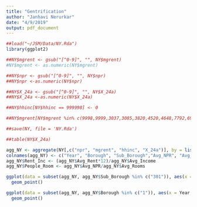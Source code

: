 ```yaml
---
title: "Gentrification"
author: "Janhavi Nerurkar"
date: "4/9/2019"
output: pdf_document
---
```


```r
##load("~/JSM/Data/NY.Rda")
library(ggplot2)
```

```r
##NY$mgrent <- gsub("[^0-9]", "", NY$mgrent)
#NY$mgrent <- as.numeric(NY$mgrent)

##NY$npr <- gsub("[^0-9]", "", NY$npr)
##NY$npr <-as.numeric(NY$npr)

##NY$X_24a <- gsub("[^0-9]", "", NY$X_24a)
##NY$X_24a <-as.numeric(NY$X_24a)

##NY$hhinc[NY$hhinc == 999998] <- 0

##NY$mgrent[NY$mgrent %in% c(9998,9999,3037,3085,3820,4520,4648,7792,6967,7748,7292)] <- 0

##save(NY, file = 'NY.Rda')

##table(NY$X_24a)
```


```r
agg_NY <- aggregate(NY[,c("npr", "mgrent", "hhinc", "X_24a")], by = list(NY$year,NY$borough, NY$sba), FUN = mean, na.rm = TRUE)
colnames(agg_NY) <- c("Year", "Borough", "Sub_Borough","Avg_NPR", "Avg_Rent", "Avg_Income", "Avg_Rooms")
agg_NY$Rent_Inc <- (agg_NY$Avg_Rent*12)/agg_NY$Avg_Income
agg_NY$People_Room <- agg_NY$Avg_NPR/agg_NY$Avg_Rooms
```

```r
ggplot(data = subset(agg_NY, agg_NY$Sub_Borough %in% c("301")), aes(x = Year, y = Avg_Income), group = 1) +
  geom_point()
```
```r
ggplot(data = subset(agg_NY, agg_NY$Borough %in% c("1")), aes(x = Year, y = Avg_Income), group = 1) +
  geom_point()
```

